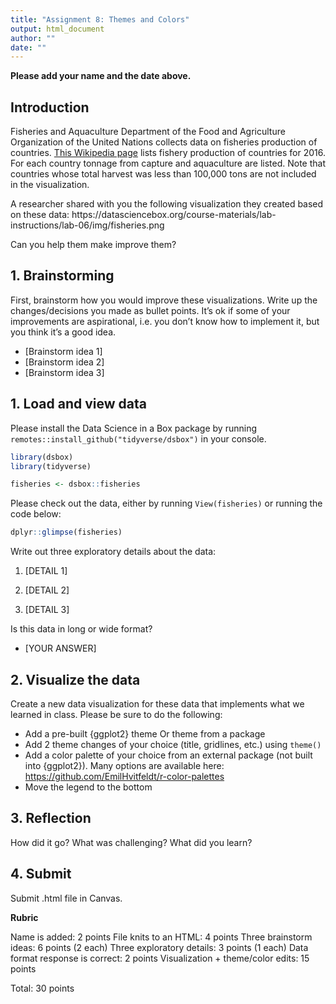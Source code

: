 ```yaml
---
title: "Assignment 8: Themes and Colors"
output: html_document
author: ""
date: ""
---
```


**Please add your name and the date above.**

## Introduction

Fisheries and Aquaculture Department of the Food and Agriculture Organization of the United Nations collects data on fisheries production of countries. [This Wikipedia page](https://en.wikipedia.org/wiki/Fishing_industry_by_country) lists fishery production of countries for 2016. For each country tonnage from capture and aquaculture are listed. Note that countries whose total harvest was less than 100,000 tons are not included in the visualization.

A researcher shared with you the following visualization they created based on these data: https://datasciencebox.org/course-materials/lab-instructions/lab-06/img/fisheries.png

Can you help them make improve them? 

## 1. Brainstorming

First, brainstorm how you would improve these visualizations. Write up the changes/decisions you made as bullet points. It’s ok if some of your improvements are aspirational, i.e. you don’t know how to implement it, but you think it’s a good idea.

- [Brainstorm idea 1]
- [Brainstorm idea 2]
- [Brainstorm idea 3]

## 1. Load and view data

Please install the Data Science in a Box package by running `remotes::install_github("tidyverse/dsbox")` in your console.

```r
library(dsbox)
library(tidyverse)

fisheries <- dsbox::fisheries
```

Please check out the data, either by running `View(fisheries)` or running the code below:

```r
dplyr::glimpse(fisheries)
```

Write out three exploratory details about the data:

1. [DETAIL 1]

2. [DETAIL 2]

3. [DETAIL 3]

Is this data in long or wide format?

- [YOUR ANSWER]

## 2. Visualize the data

Create a new data visualization for these data that implements what we learned in class. Please be sure to do the following:

- Add a pre-built {ggplot2} theme Or theme from a package
- Add 2 theme changes of your choice (title, gridlines, etc.) using `theme()`
- Add a color palette of your choice from an external package (not built into {ggplot2}). Many options are available here: <https://github.com/EmilHvitfeldt/r-color-palettes>
- Move the legend to the bottom

## 3. Reflection
How did it go? What was challenging? What did you learn?

## 4. Submit

Submit .html file in Canvas. 

**Rubric**

Name is added: 2 points
File knits to an HTML: 4 points
Three brainstorm ideas: 6 points (2 each)
Three exploratory details: 3 points (1 each)
Data format response is correct: 2 points
Visualization + theme/color edits: 15 points

Total: 30 points
